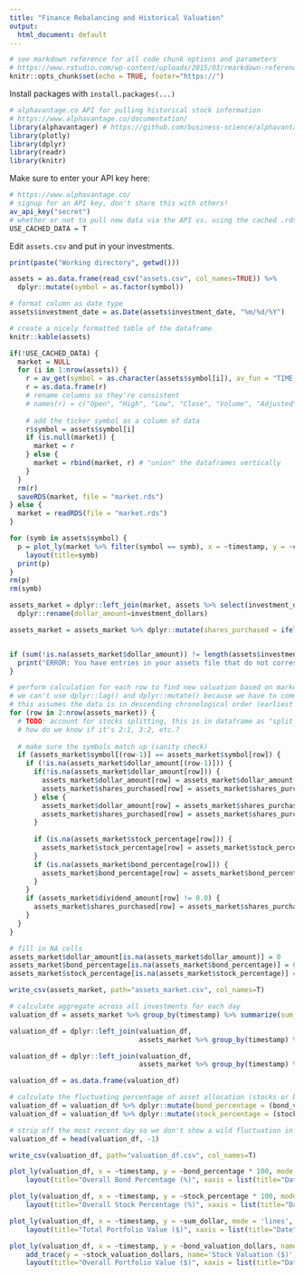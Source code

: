 ```yaml
---
title: "Finance Rebalancing and Historical Valuation"
output:
  html_document: default
---
```


```r
# see markdown reference for all code chunk options and parameters
# https://www.rstudio.com/wp-content/uploads/2015/03/rmarkdown-reference.pdf
knitr::opts_chunk$set(echo = TRUE, footer="https://")
```


Install packages with `install.packages(...)`
```r
# alphavantage.co API for pulling historical stock information
# https://www.alphavantage.co/documentation/
library(alphavantager) # https://github.com/business-science/alphavantager
library(plotly)
library(dplyr)
library(readr)
library(knitr)
```

Make sure to enter your API key here:
```r
# https://www.alphavantage.co/
# signup for an API key, don't share this with others!
av_api_key("secret")
# whether or not to pull new data via the API vs. using the cached .rds file
USE_CACHED_DATA = T
```

Edit `assets.csv` and put in your investments.
```r
print(paste("Working directory", getwd()))

assets = as.data.frame(read_csv("assets.csv", col_names=TRUE)) %>%
  dplyr::mutate(symbol = as.factor(symbol))

# format column as date type
assets$investment_date = as.Date(assets$investment_date, "%m/%d/%Y")
```

```r
# create a nicely formatted table of the dataframe
knitr::kable(assets)
```


```r
if(!USE_CACHED_DATA) {
  market = NULL
  for (i in 1:nrow(assets)) {
    r = av_get(symbol = as.character(assets$symbol[i]), av_fun = "TIME_SERIES_DAILY_ADJUSTED", outputsize="full")
    r = as.data.frame(r)
    # rename columns so they're consistent
    # names(r) = c("Open", "High", "Low", "Close", "Volume", "Adjusted")
    
    # add the ticker symbol as a column of data
    r$symbol = assets$symbol[i]
    if (is.null(market)) {
      market = r
    } else {
      market = rbind(market, r) # "union" the dataframes vertically
    }
  }
  rm(r)
  saveRDS(market, file = "market.rds")
} else {
  market = readRDS(file = "market.rds")
}
```


```r
for (symb in assets$symbol) {
  p = plot_ly(market %>% filter(symbol == symb), x = ~timestamp, y = ~close, mode = 'lines', type='scatter') %>%
    layout(title=symb)
  print(p)
}
rm(p)
rm(symb)
```

```r
assets_market = dplyr::left_join(market, assets %>% select(investment_date, symbol, investment_dollars, bond_percentage, stock_percentage), by=c("timestamp"="investment_date", "symbol"="symbol")) %>%
  dplyr::rename(dollar_amount=investment_dollars)

assets_market = assets_market %>% dplyr::mutate(shares_purchased = ifelse(!is.na(dollar_amount), dollar_amount/close, NA))


if (sum(!is.na(assets_market$dollar_amount)) != length(assets$investment_dollars)) {
  print("ERROR: You have entries in your assets file that do not correspond to a timestamp in the market data!")
}

# perform calculation for each row to find new valuation based on market changes
# we can't use dplyr::lag() and dplyr::mutate() because we have to commit the changes at each row for subsequent calculations
# this assumes the data is in descending chronological order (earliest at the end)
for (row in 2:nrow(assets_market)) {
  # TODO: account for stocks splitting, this is in dataframe as "split_coefficient"
  # how do we know if it's 2:1, 3:2, etc.?
  
  # make sure the symbols match up (sanity check)
  if (assets_market$symbol[(row-1)] == assets_market$symbol[row]) {
    if (!is.na(assets_market$dollar_amount[(row-1)])) {
      if(!is.na(assets_market$dollar_amount[row])) {
        assets_market$dollar_amount[row] = assets_market$dollar_amount[row] + (assets_market$shares_purchased[(row-1)] * (assets_market$close[row]))
        assets_market$shares_purchased[row] = assets_market$shares_purchased[(row-1)] + assets_market$shares_purchased[row]
      } else {
        assets_market$dollar_amount[row] = assets_market$shares_purchased[(row-1)] * assets_market$close[row]
        assets_market$shares_purchased[row] = assets_market$shares_purchased[(row-1)]
      }
      
      if (is.na(assets_market$stock_percentage[row])) {
        assets_market$stock_percentage[row] = assets_market$stock_percentage[(row-1)]
      }
      if (is.na(assets_market$bond_percentage[row])) {
        assets_market$bond_percentage[row] = assets_market$bond_percentage[(row-1)]
      }
    }
    if (assets_market$dividend_amount[row] != 0.0) {
      assets_market$shares_purchased[row] = assets_market$shares_purchased[(row-1)] * ((assets_market$dividend_amount[row] / assets_market$close[(row-1)]) + 1)
    }
  }
}

# fill in NA cells
assets_market$dollar_amount[is.na(assets_market$dollar_amount)] = 0
assets_market$bond_percentage[is.na(assets_market$bond_percentage)] = 0
assets_market$stock_percentage[is.na(assets_market$stock_percentage)] = 0

write_csv(assets_market, path="assets_market.csv", col_names=T)
```

```r
# calculate aggregate across all investments for each day
valuation_df = assets_market %>% group_by(timestamp) %>% summarize(sum_dollar = sum(dollar_amount))

valuation_df = dplyr::left_join(valuation_df,
                                assets_market %>% group_by(timestamp) %>% summarize(bond_valuation_dollars = sum(dollar_amount*bond_percentage)), by="timestamp")

valuation_df = dplyr::left_join(valuation_df,
                                assets_market %>% group_by(timestamp) %>% summarize(stock_valuation_dollars = sum(dollar_amount*stock_percentage)), by="timestamp")

valuation_df = as.data.frame(valuation_df)

# calculate the fluctuating percentage of asset allocation (stocks or bonds)
valuation_df = valuation_df %>% dplyr::mutate(bond_percentage = (bond_valuation_dollars/sum_dollar))
valuation_df = valuation_df %>% dplyr::mutate(stock_percentage = (stock_valuation_dollars/sum_dollar))

# strip off the most recent day so we don't show a wild fluctuation in the graphs
valuation_df = head(valuation_df, -1)

write_csv(valuation_df, path="valuation_df.csv", col_names=T)
```


```r
plot_ly(valuation_df, x = ~timestamp, y = ~bond_percentage * 100, mode = 'lines', type='scatter') %>%
    layout(title="Overall Bond Percentage (%)", xaxis = list(title="Date"), yaxis = list(title="Bond Percentage"))
```

```r
plot_ly(valuation_df, x = ~timestamp, y = ~stock_percentage * 100, mode = 'lines', type='scatter') %>%
    layout(title="Overall Stock Percentage (%)", xaxis = list(title="Date"), yaxis = list(title="Stock Percentage"))
```


```r
plot_ly(valuation_df, x = ~timestamp, y = ~sum_dollar, mode = 'lines', type='scatter') %>%
    layout(title="Total Portfolio Value ($)", xaxis = list(title="Date"), yaxis = list(title="Valuation ($)"))
```

```r
plot_ly(valuation_df, x = ~timestamp, y = ~bond_valuation_dollars, name='Bond Valuation ($)', mode = 'lines', type='scatter') %>%
    add_trace(y = ~stock_valuation_dollars, name='Stock Valuation ($)') %>%
    layout(title="Overall Portfolio Value ($)", xaxis = list(title="Date"), yaxis = list(title="Valuation ($)"))
```